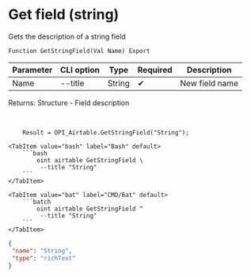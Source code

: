 ﻿---
sidebar_position: 3
description: Get field (string) and other functions to work with Airtable in the Open Integration Package, a free open-source integration library for 1C:Enterprise 8, OneScript and CLI
keywords: [1C, 1С, 1С:Enterprise, 1С:Enterprise 8.3, API, Integration, Services, Exchange, OneScript, CLI, Airtable]
---


# Get field (string)
 Gets the description of a string field



`Function GetStringField(Val Name) Export`

  | Parameter | CLI option | Type | Required | Description |
  |-|-|-|-|-|
  | Name | --title | String | &#x2714; | New field name |

  
  Returns:  Structure - Field description

<br/>




```bsl title="1C:Enterprise/OneScript code example"
    Result = OPI_Airtable.GetStringField("String");
```
 

 <Tabs>
  
    <TabItem value="bash" label="Bash" default>
        ```bash
            oint airtable GetStringField \
             --title "String"
        ```
    </TabItem>
  
    <TabItem value="bat" label="CMD/Bat" default>
        ```batch
            oint airtable GetStringField ^
             --title "String"
        ```
    </TabItem>
</Tabs>


```json title="Result"
{
 "name": "String",
 "type": "richText"
}
```
